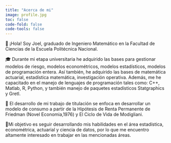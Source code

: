 ```yaml
---
title: "Acerca de mi"
image: profile.jpg
toc: false
code-fold: false
code-tools: false
---
```


👋 ¡Hola! Soy Joel, graduado de Ingeniero Matemático en la Facultad de Ciencias de la Escuela Politécnica Nacional.

🎓 Durante mi etapa universitaria he adquirido las bases para gestionar modelos de riesgo, modelos econométricos, modelos estadísticos, modelos de programación entera. Así también, he adquirido las bases de matemática actuarial, estadística matemática, investigación operativa. Además, me he capacitado en el manejo de lenguajes de programación tales como: C++, Matlab, R, Python, y también manejo de paquetes estadísticos Statgraphics y Gretl.

📝 El desarrollo de mi trabajo de titulación se enfoca en desarrollar un modelo de consumo a partir de la Hipótesis de Renta Permanente de Friedman (Novel Economia,1976) y El Ciclo de Vida de Modigliani.

🎯Mi objetivo es seguir desarrollando mis habilidades en el área estadística, econométrica, actuarial y ciencia de datos, por lo que me encuentro altamente interesado en trabajar en las mencionadas áreas.
